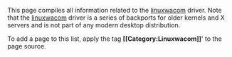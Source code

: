 This page compiles all information related to the [[linuxwacom]] driver. Note that the [[linuxwacom]] driver is a series of backports for older kernels and X servers and is not part of any modern desktop distribution.

To add a page to this list, apply the tag '''&#91;&#91;Category:Linuxwacom&#93;&#93;'''' to the page source.